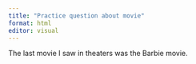 ```yaml
---
title: "Practice question about movie"
format: html
editor: visual
---
```


The last movie I saw in theaters was the Barbie movie.
